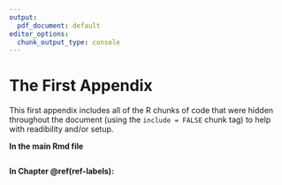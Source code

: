 ```yaml
---
output:
  pdf_document: default
editor_options:
  chunk_output_type: console
---
```


# The First Appendix

This first appendix includes all of the R chunks of code that were hidden throughout the document (using the `include = FALSE` chunk tag) to help with readibility and/or setup.

**In the main Rmd file**

```r
```

**In Chapter \@ref(ref-labels):**

```r
```

